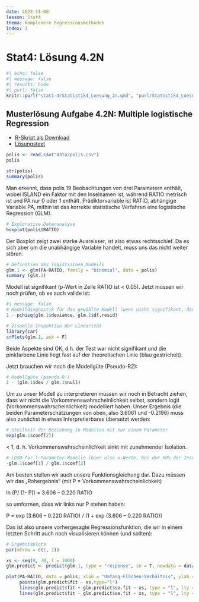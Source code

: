```yaml
---
date: 2022-11-08
lesson: Stat4
thema: Komplexere Regressionsmethoden
index: 3
---
```


# Stat4: Lösung 4.2N

```r
#| echo: false
#| message: false
#| results: hide
#| purl: false
knitr::purl("stat1-4/Statistik4_Loesung_2n.qmd", "purl/Statistik4_Loesung_2n.R", documentation = 0)
```

## Musterlösung Aufgabe 4.2N: Multiple logistische Regression

- [R-Skript als Download](../purl/Statistik4_Loesung_2n.R)
- [Lösungstext](Statistik_Loesung_4.2N.pdf)

```r
polis <- read.csv("data/polis.csv")
polis

str(polis)
summary(polis)
```

Man erkennt, dass polis 19 Beobachtungen von drei Parametern enthält, wobei ISLAND ein Faktor mit den Inselnamen ist, während RATIO metrisch ist und PA nur 0 oder 1 enthält. Prädiktorvariable ist RATIO, abhängige Variable PA, mithin ist das korrekte statistische Verfahren eine logistische Regression (GLM).

```r
# Explorative Datenanalyse
boxplot(polis$RATIO)
```

Der Boxplot  zeigt zwei starke Ausreisser, ist also etwas rechtsschief. Da es sich aber um die unabhängige Variable handelt, muss uns das nicht weiter stören.

```r
# Definition des logistischen Modells
glm.1 <- glm(PA~RATIO, family = "binomial", data = polis)
summary (glm.1)
```

Modell ist signifikant (p-Wert in Zeile RATIO ist < 0.05). Jetzt müssen wir noch prüfen, ob es auch valide ist:

```r
#| message: false
# Modelldiagnostik für das gewählte Modell (wenn nicht signifikant, dann OK)
1 - pchisq(glm.1$deviance, glm.1$df.resid)

# Visuelle Inspektion der Linearität
library(car)
crPlots(glm.1, ask = F)
```

Beide Aspekte sind OK, d.h. der Test war nicht signifikant und die pinkfarbene Linie liegt fast auf der theoretischen Linie (blau gestrichelt).

Jetzt brauchen wir noch die Modellgüte (Pseudo-R2):

```r
# Modellgüte (pseudo-R²)
1 - (glm.1$dev / glm.1$null)
```

Um zu unser Modell zu interpretieren müssen wir noch in Betracht ziehen, dass wir nicht die Vorkommenswahrscheinlichkeit selbst, sondern logit (Vorkommenswahrscheinlichkeit) modelliert haben. Unser Ergebnis (die beiden Parameterschätzungen von oben, also 3.6061 und -0.2196) muss also zunächst in etwas Interpretierbares übersetzt werden:

```r
# Steilheit der Beziehung in Modellen mit nur einem Parameter
exp(glm.1$coef[2])
```

< 1, d. h. Vorkommenswahrscheinlichkeit sinkt mit zunehmender Isolation.

```r
# LD50 für 1-Parameter-Modelle (hier also x-Werte, bei der 50% der Inseln besiedelt sind)
-glm.1$coef[1] / glm.1$coef[2]
```

Am besten stellen wir auch unsere Funktionsgleichung dar. Dazu müssen wir das „Rohergebnis“ (mit P = Vorkommenswahrscheinlichkeit)

ln (P/ (1- P)) = 3.606 – 0.220 RATIO

so umformen, dass wir links nur P stehen haben:

P = exp (3.606 – 0.220 RATIO) / (1 + exp (3.606 – 0.220 RATIO))

Das ist also unsere vorhergesagte Regressionsfunktion, die wir in einem letzten Schritt auch noch visualisieren können (und sollten):

```r
# Ergebnisplots
par(mfrow = c(1, 1))

xs <- seq(0, 70, l = 1000)
glm.predict <- predict(glm.1, type = "response", se = T, newdata = data.frame(RATIO=xs))

plot(PA~RATIO, data = polis, xlab = "Umfang-Flächen-Verhältnis", ylab = "Vorkommenswahrscheinlichkeit", pch = 16, col = "red")
     points(glm.predict$fit ~ xs,type="l")
     lines(glm.predict$fit + glm.predict$se.fit ~ xs, type = "l", lty = 2)
     lines(glm.predict$fit - glm.predict$se.fit ~ xs, type = "l", lty = 2)
```
